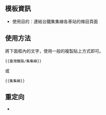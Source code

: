 {{NoteTA|G1=MediaWiki}}{{Documentation subpage}}<!-- 在本行下編輯模板說明 -->

==模板資訊==
*使用目的：連結台鐵集集線各車站的條目頁面

==使用方法==
將下面框內的文字，使用一般的複製貼上方式即可。
<pre>{{臺灣鐵路/集集線}}</pre>或<pre>{{集集線}}</pre>

==重定向==
*{{tl|集集線}}

<includeonly>{{Sandbox other||<!-- 本行下加入模板的分類 -->
[[Category:台灣鐵道路線模板]]

}}</includeonly>